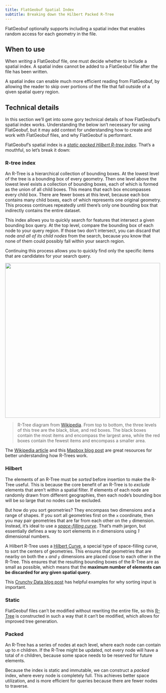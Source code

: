 ```yaml
---
title: FlatGeobuf Spatial Index
subtitle: Breaking down the Hilbert Packed R-Tree
---
```


FlatGeobuf optionally supports including a spatial index that enables random access for each geometry in the file.

## When to use

When _writing_ a FlatGeobuf file, one must decide whether to include a spatial index. A spatial index cannot be added to a FlatGeobuf file after the file has been written.

A spatial index can enable much more efficient reading from FlatGeobuf, by allowing the reader to skip over portions of the file that fall outside of a qiven spatial query region.

## Technical details

In this section we'll get into some gory technical details of how FlatGeobuf's spatial index works. Understanding the below isn't necessary for using FlatGeobuf, but it may add context for understanding how to create and work with FlatGeobuf files, and why FlatGeobuf is performant.

FlatGeobuf's spatial index is a [_static packed Hilbert R-tree index_](https://flatgeobuf.org/#specification). That's a mouthful, so let's break it down:

### R-tree index

An R-Tree is a hierarchical collection of bounding boxes. At the lowest level of the tree is a bounding box of every geometry. Then one level above the lowest level exists a collection of bounding boxes, each of which is formed as the union of all child boxes. This means that each box encompasses every child box. There are fewer boxes at this level, because each box contains many child boxes, each of which represents one original geometry. This process continues repeatedly until there's only one bounding box that indirectly contains the entire dataset.

This index allows you to quickly search for features that intersect a given bounding box query. At the top level, compare the bounding box of each node to your query region. If those two don't intersect, you can discard that node _and all of its child nodes_ from the search, because you know that none of them could possibly fall within your search region.

Continuing this process allows you to quickly find only the specific items that are candidates for your search query.

<img src="../images/r-tree.svg" height="500">

> R-Tree diagram from [Wikipedia](https://en.wikipedia.org/wiki/R-tree). From top to bottom, the three levels of this tree are the black, blue, and red boxes. The black boxes contain the most items and encompass the largest area, while the red boxes contain the fewest items and encompass a smaller area.

The [Wikipedia article](https://en.wikipedia.org/wiki/R-tree) and this [Mapbox blog post](https://blog.mapbox.com/a-dive-into-spatial-search-algorithms-ebd0c5e39d2a) are great resources for better understanding how R-Trees work.

### Hilbert

The elements of an R-Tree must be _sorted_ before insertion to make the R-Tree useful. This is because the core benefit of an R-Tree is to _exclude_ elements that aren't within a spatial filter. If elements of each node are randomly drawn from different geographies, then each node's bounding box will be so large that no nodes can be excluded.

But how do you sort geometries? They encompass two dimensions and a range of shapes. If you sort all geometries first on the `x` coordinate, then you may pair geometries that are far from each other on the `y` dimension. Instead, it's ideal to use a [_space-filling curve_](https://en.wikipedia.org/wiki/Space-filling_curve). That's math jargon, but essentially defines a way to sort elements in _n_ dimensions using _1_ dimensional numbers.

A Hilbert R-Tree uses a [Hilbert Curve](https://en.wikipedia.org/wiki/Hilbert_curve), a special type of space-filling curve, to sort the centers of geometries. This ensures that geometries that are nearby on both the `x` _and_ `y` dimensions are placed close to each other in the R-Tree. This ensures that the resulting bounding boxes of the R-Tree are as small as possible, which means that the **maximum number of elements can be discarded for any given spatial query**.

This [Crunchy Data blog post](https://www.crunchydata.com/blog/tricks-for-faster-spatial-indexes) has helpful examples for why sorting input is important.

### Static

FlatGeobuf files can't be modified without rewriting the entire file, so this [R-Tree](https://en.wikipedia.org/wiki/R-tree) is constructed in such a way that it can't be modified, which allows for improved tree generation.

### Packed

An R-Tree has a series of nodes at each level, where each node can contain up to _n_ children. If the R-Tree might be updated, not every node will have a total of _n_ children, because some space needs to be reserved for future elements.

Because the index is static and immutable, we can construct a _packed_ index, where every node is completely full. This achieves better space utilization, and is more efficient for queries because there are fewer nodes to traverse.
